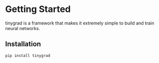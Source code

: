 # Getting Started

tinygrad is a framework that makes it extremely simple to build and train neural networks.

## Installation

```bash
pip install tinygrad
```